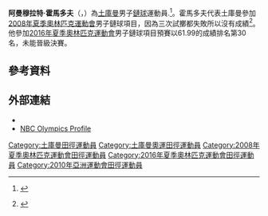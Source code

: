 {{Infobox athlete
| headercolor = lightblue
| name           = 阿曼穆拉特·霍馬多夫
| image          = 
| imagesize      = 
| caption        = 
| birth_name     = 
| fullname       =
| nickname       = 
| nationality    = {{TKM}}
| residence      = 
| birth_date     = {{birth date and age|1989|1|28|df=yes}}
| birth_place    = [[蘇聯|蘇聯]][[土庫曼蘇維埃社會主義共和國|土庫曼]][[捷詹|捷詹]]
| death_date     = 
| death_place    = 
| height         = {{height|m=1.86|}}
| weight         = {{convert|100|kg|}}
| website        = 
| country        = 
| sport          = [[田徑|田徑]]
| event          = [[鏈球|鏈球]]
| collegeteam    = 
| club           =
| team           = 
| turnedpro      = 
| coach          = 
| retired        = 
| coaching       = 
| worlds         = 
| regionals      = 
| nationals      = 
| olympics       = 
| paralympics    = 
| highestranking = 
| pb             = '''鏈球'''：69.15公尺（2011）
| medaltemplates = 
}}

'''阿曼穆拉特·霍馬多夫'''（{{lang-tk|'''Amanmyrat Hommadow'''}}，{{bd|1989年|1月28日}}）為[[土庫曼|土庫曼]]男子[[鏈球|鏈球]]運動員.<ref>{{cite sports-reference | 1 = Amanmurad Hommadov | 2 = http://www.sports-reference.com/olympics/athletes/ho/amanmurad-hommadov-1.html | 3 = 11 December 2012 }} {{Wayback|url=http://www.sports-reference.com/olympics/athletes/ho/amanmurad-hommadov-1.html |date=20121114064933 }}</ref>。霍馬多夫代表土庫曼參加[[2008年夏季奧林匹克運動會|2008年夏季奧林匹克運動會]]男子鏈球項目，因為三次試擲都失敗所以沒有成績<ref>{{cite web|title=Men's Hammer Throw – Qualifying Rounds|url=http://www.2008.nbcolympics.com/trackandfield/resultsandschedules/rsc=ATM054900/standings.html|publisher=[[NBC_Olympics|NBC Olympics]]|accessdate=11 December 2012|deadurl=yes|archiveurl=https://web.archive.org/web/20120730235933/http://www.2008.nbcolympics.com/trackandfield/resultsandschedules/rsc=ATM054900/standings.html|archivedate=2012年7月30日}}</ref>。他參加[[2016年夏季奧林匹克運動會|2016年夏季奧林匹克運動會]]男子鏈球項目預賽以61.99的成績排名第30名，未能晉級決賽。

==參考資料==
{{Reflist}}

==外部連結==
*{{iaaf name|id=227450}}
*[https://web.archive.org/web/20140105031103/http://www.2008.nbcolympics.com/athletes/athlete=51832/bio/index.html NBC Olympics Profile]

{{DEFAULTSORT:Hommadov, Amanmurad}}
[[Category:土庫曼田徑運動員|Category:土庫曼田徑運動員]]
[[Category:土庫曼奧運田徑運動員|Category:土庫曼奧運田徑運動員]]
[[Category:2008年夏季奧林匹克運動會田徑運動員|Category:2008年夏季奧林匹克運動會田徑運動員]]
[[Category:2016年夏季奧林匹克運動會田徑運動員|Category:2016年夏季奧林匹克運動會田徑運動員]]
[[Category:2010年亞洲運動會田徑運動員|Category:2010年亞洲運動會田徑運動員]]